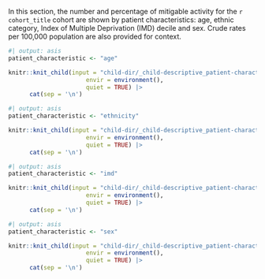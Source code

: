 In this section, the number and percentage of mitigable activity for the `r cohort_title` cohort are shown by patient characteristics: age, ethnic category, Index of Multiple Deprivation (IMD) decile and sex. Crude rates per 100,000 population are also provided for context.

:::panel-tabset
```r
#| output: asis
patient_characteristic <- "age"

knitr::knit_child(input = "child-dir/_child-descriptive_patient-characteristics_panel-tabsets.qmd",
                      envir = environment(),
                      quiet = TRUE) |>
      cat(sep = '\n')
```

```r
#| output: asis
patient_characteristic <- "ethnicity"

knitr::knit_child(input = "child-dir/_child-descriptive_patient-characteristics_panel-tabsets.qmd",
                      envir = environment(),
                      quiet = TRUE) |>
      cat(sep = '\n')
```

```r
#| output: asis
patient_characteristic <- "imd"

knitr::knit_child(input = "child-dir/_child-descriptive_patient-characteristics_panel-tabsets.qmd",
                      envir = environment(),
                      quiet = TRUE) |>
      cat(sep = '\n')
```

```r
#| output: asis
patient_characteristic <- "sex"

knitr::knit_child(input = "child-dir/_child-descriptive_patient-characteristics_panel-tabsets.qmd",
                      envir = environment(),
                      quiet = TRUE) |>
      cat(sep = '\n')
```
:::
